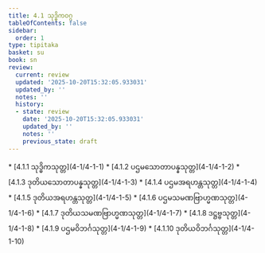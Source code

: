 ```yaml
---
title: 4.1 သုဒ္ဓိကဝဂ္ဂ
tableOfContents: false
sidebar:
  order: 1
type: tipitaka
basket: su
book: sn
review:
  current: review
  updated: '2025-10-20T15:32:05.933031'
  updated_by: ''
  notes: ''
  history:
  - state: review
    date: '2025-10-20T15:32:05.933031'
    updated_by: ''
    notes: ''
    previous_state: draft
---
```



<DynamicBreadcrumb />


<ReviewStatus review={frontmatter.review} showDetails={true} />

<HypothesisAnnotation frontmatter={frontmatter} />



<TableOfContents book="sn" section="4.1">
* [4.1.1 သုဒ္ဓိကသုတ္တ](4-1/4-1-1)
* [4.1.2 ပဌမသောတာပန္နသုတ္တ](4-1/4-1-2)
* [4.1.3 ဒုတိယသောတာပန္နသုတ္တ](4-1/4-1-3)
* [4.1.4 ပဌမအရဟန္တသုတ္တ](4-1/4-1-4)
* [4.1.5 ဒုတိယအရဟန္တသုတ္တ](4-1/4-1-5)
* [4.1.6 ပဌမသမဏဗြာဟ္မဏသုတ္တ](4-1/4-1-6)
* [4.1.7 ဒုတိယသမဏဗြာဟ္မဏသုတ္တ](4-1/4-1-7)
* [4.1.8 ဒဋ္ဌဗ္ဗသုတ္တ](4-1/4-1-8)
* [4.1.9 ပဌမဝိဘင်္ဂသုတ္တ](4-1/4-1-9)
* [4.1.10 ဒုတိယဝိဘင်္ဂသုတ္တ](4-1/4-1-10)
</TableOfContents>